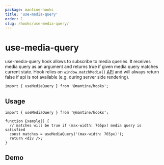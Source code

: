 ```yaml
---
package: mantine-hooks
title: 'use-media-query'
order: 1
slug: /hooks/use-media-query/
---
```



# use-media-query

<PageHeader
  source="mantine-hooks/src/hooks/use-media-query/use-media-query.ts"
  docs="hooks/use-media-query.mdx"
  package="@mantine/hooks"
/>

use-media-query hook allows to subscribe to media queries. It receives media query as an argument and returns true if given media query matches current state. Hook relies on `window.matchMedia()` [API](https://developer.mozilla.org/en-US/docs/Web/API/Window/matchMedia) and will always return false if api is not available (e.g. during server side rendering).

```tsx
import { useMediaQuery } from '@mantine/hooks';
```

## Usage

```tsx
import { useMediaQuery } from '@mantine/hooks';

function Example() {
  // matches will be true if (max-width: 765px) media query is satisfied
  const matches = useMediaQuery('(max-width: 765px)');
  return <div />;
}
```

## Demo

<UseBreakpointDemo />
